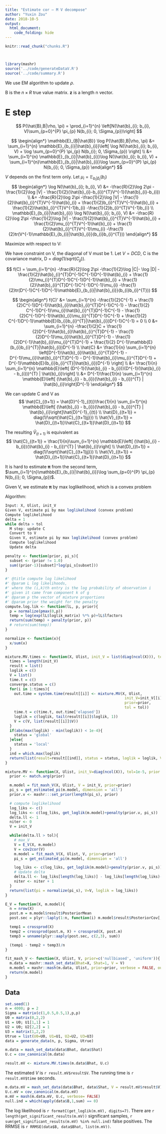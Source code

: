 ```yaml
---
title: "Estimate cor — M V decompose"
author: "Yuxin Zou"
date: 2018-10-5
output: 
  html_document:
    code_folding: hide
---
```


```r
knitr::read_chunk("chunks.R")
```

<!-- Update knitr chunk options -->
```r
```

<!-- Insert the date the file was last updated -->
```r
```

```r
library(mashr)
source('../code/generateDataV.R')
source('../code/summary.R')
```

We use EM algorithm to update $\rho$.

B is the $n\times R$ true value matrix. $\mathbf{z}$ is a length n vector.

# E step

$$
P(\hat{B},B|\rho, \pi) = \prod_{i=1}^{n} \left[N(\hat{b}_{i}; b_{i}, V)\sum_{p=0}^{P} \pi_{p} N(b_{i}; 0, \Sigma_{p})\right]
$$

$$
\begin{align*}
\mathbb{E}_{B|\hat{B}} \log P(\hat{B},B|\rho, \pi) &= \sum_{i=1}^{n} \mathbb{E}_{b_{i}|\hat{b}_{i}}\left[ \log N(\hat{b}_{i}; b_{i}, V) + \log \sum_{p=0}^{P} \pi_{p} N(b_{i}; 0, \Sigma_{p}) \right] \\
&= \sum_{i=1}^{n} \mathbb{E}_{b_{i}|\hat{b}_{i}}\log N(\hat{b}_{i}; b_{i}, V) + \sum_{i=1}^{n}\mathbb{E}_{b_{i}|\hat{b}_{i}}\log \sum_{p=0}^{P} \pi_{p} N(b_{i}; 0, \Sigma_{p})
\end{align*}
$$

$V$ depends on the first term only. Let $\mu_{i} = \mathbb{E}_{b_{i}|\hat{b}_{i}}(b_{i})$
$$
\begin{align*}
\log N(\hat{b}_{i}; b_{i}, V) &= -\frac{R}{2}\log 2\pi -\frac{1}{2}\log |V| - \frac{1}{2}(\hat{b}_{i}-b_{i})^{T}V^{-1}(\hat{b}_{i}-b_{i}) \\
&= -\frac{R}{2}\log 2\pi -\frac{1}{2}\log |V| - \frac{1}{2}\hat{b}_{i}^{T}V^{-1}\hat{b}_{i} + \frac{1}{2}b_{i}^{T}V^{-1}\hat{b}_{i} + \frac{1}{2}\hat{b}_{i}^{T}V^{-1}b_{i} -\frac{1}{2}b_{i}^{T}V^{-1}b_{i} \\
\mathbb{E}_{b_{i}|\hat{b}_{i}} \log N(\hat{b}_{i}; b_{i}, V) &= -\frac{R}{2}\log 2\pi -\frac{1}{2}\log |V| - \frac{1}{2}\hat{b}_{i}^{T}V^{-1}\hat{b}_{i} + \frac{1}{2}\mu_{i}^{T}V^{-1}\hat{b}_{i} + \frac{1}{2}\hat{b}_{i}^{T}V^{-1}\mu_{i} -\frac{1}{2}tr(V^{-1}\mathbb{E}_{b_{i}|\hat{b}_{i}}(b_{i}b_{i}^{T}))
\end{align*}
$$

Maximize with respect to V: 

We have constraint on V, the diagonal of V must be 1. Let $V = DCD$, C is the covariance matrix, D = $diag(1/sqrt(C_{jj}))$.

$$
f(C) = \sum_{i=1}^{n} -\frac{R}{2}\log 2\pi -\frac{1}{2}\log |C|- \log |D| - \frac{1}{2}\hat{b}_{i}^{T}D^{-1}C^{-1}D^{-1}\hat{b}_{i} + \frac{1}{2}\mu_{i}^{T}D^{-1}C^{-1}D^{-1}\hat{b}_{i} + \frac{1}{2}\hat{b}_{i}^{T}D^{-1}C^{-1}D^{-1}\mu_{i} -\frac{1}{2}tr(D^{-1}C^{-1}D^{-1}\mathbb{E}_{b_{i}|\hat{b}_{i}}(b_{i}b_{i}^{T}))
$$

$$
\begin{align*}
f(C)' &= \sum_{i=1}^{n} -\frac{1}{2}C^{-1} + \frac{1}{2}C^{-1}D^{-1}\hat{b}_{i}\hat{b}_{i}^{T}D^{-1}C^{-1} - \frac{1}{2} C^{-1}D^{-1}\mu_{i}\hat{b}_{i}^{T}D^{-1}C^{-1} - \frac{1}{2}C^{-1}D^{-1}\hat{b}_{i}\mu_{i}^{T}D^{-1}C^{-1} + \frac{1}{2} C^{-1}D^{-1}\mathbb{E}(b_{i}b_{i}^{T}|\hat{b}_{i})D^{-1}C^{-1} = 0 \\
0 &= \sum_{i=1}^{n} -\frac{1}{2}C + \frac{1}{2}D^{-1}\hat{b}_{i}\hat{b}_{i}^{T}D^{-1} - \frac{1}{2}D^{-1}\mu_{i}\hat{b}_{i}^{T}D^{-1} - \frac{1}{2}D^{-1}\hat{b}_{i}\mu_{i}^{T}D^{-1} + \frac{1}{2} D^{-1}\mathbb{E}(b_{i}b_{i}^{T}|\hat{b}_{i})D^{-1} \\
\hat{C} &= \frac{1}{n} \sum_{i=1}^{n} \left[D^{-1}\hat{b}_{i}\hat{b}_{i}^{T}D^{-1} - D^{-1}\mu_{i}\hat{b}_{i}^{T}D^{-1} - D^{-1}\hat{b}_{i}\mu_{i}^{T}D^{-1} + D^{-1}\mathbb{E}(b_{i}b_{i}^{T}|\hat{b}_{i})D^{-1} \right] \\
&= \frac{1}{n} \sum_{i=1}^{n} \mathbb{E}\left[ (D^{-1}(\hat{b}_{i} - b_{i}))(D^{-1}(\hat{b}_{i} - b_{i}))^{T} | \hat{b}_{i}\right] \\
&= D^{-1}\frac{1}{n} \sum_{i=1}^{n} \mathbb{E}\left[ (\hat{b}_{i} - b_{i})(\hat{b}_{i} - b_{i})^{T} | \hat{b}_{i}\right]D^{-1}
\end{align*}
$$

We can update C and V as
$$
\hat{C}_{(t+1)} =  \hat{D}^{-1}_{(t)}\frac{1}{n} \sum_{i=1}^{n} \mathbb{E}\left[ (\hat{b}_{i} - b_{i})(\hat{b}_{i} - b_{i})^{T} | \hat{b}_{i}\right]\hat{D}^{-1}_{(t)} \\
\hat{D}_{(t+1)} = diag(1/\sqrt{\hat{C}_{(t+1)jj}}) \\
\hat{V}_{(t+1)} = \hat{D}_{(t+1)}\hat{C}_{(t+1)}\hat{D}_{(t+1)}
$$

The resulting $\hat{V}_{(t+1)}$ is equivalent as
$$
\hat{C}_{(t+1)} = \frac{1}{n}\sum_{i=1}^{n} \mathbb{E}\left[ (\hat{b}_{i} - b_{i})(\hat{b}_{i} - b_{i})^{T} | \hat{b}_{i}\right] \\
\hat{D}_{(t+1)} = diag(1/\sqrt{\hat{C}_{(t+1)jj}}) \\
\hat{V}_{(t+1)} = \hat{D}_{(t+1)}\hat{C}_{(t+1)}\hat{D}_{(t+1)}
$$

It is hard to estimate $\boldsymbol{\pi}$ from the second term, $\sum_{i=1}^{n}\mathbb{E}_{b_{i}|\hat{b}_{i}}\log \sum_{p=0}^{P} \pi_{p} N(b_{i}; 0, \Sigma_{p})$.

Given V, we estimate $\boldsymbol{\pi}$ by max loglikelihood, which is a convex problem

Algorithm: 
```r
Input: X, Ulist, init_V
Given V, estimate pi by max loglikelihood (convex problem)
Compute loglikelihood
delta = 1
while delta > tol
  M step: update C
  Convert to V
  Given V, estimate pi by max loglikelihood (convex problem)
  Compute loglikelihood
  Update delta
```

```r
penalty <- function(prior, pi_s){
  subset <- (prior != 1.0)
  sum((prior-1)[subset]*log(pi_s[subset]))
}

#' @title compute log likelihood
#' @param L log likelihoods,
#' where the (i,k)th entry is the log probability of observation i
#' given it came from component k of g
#' @param p the vector of mixture proportions
#' @param prior the weight for the penalty
compute.log.lik <- function(lL, p, prior){
  p = normalize(pmax(0,p))
  temp = log(exp(lL$loglik_matrix) %*% p)+lL$lfactors
  return(sum(temp) + penalty(prior, p))
  # return(sum(temp))
}

normalize <- function(x){
  x/sum(x)
}
```

```r
mixture.MV.times <- function(X, Ulist, init_V = list(diag(ncol(X))), tol=1e-5, prior = c('nullbiased', 'uniform')){
  times = length(init_V)
  result = list()
  loglik = c()
  V = list()
  time.t = c()
  converge.status = c()
  for(i in 1:times){
    out.time = system.time(result[[i]] <- mixture.MV(X, Ulist,
                                                      init_V=init_V[[i]],
                                                      prior=prior,
                                                      tol = tol))
    time.t = c(time.t, out.time['elapsed'])
    loglik = c(loglik, tail(result[[i]]$loglik, 1))
    V = c(V, list(result[[i]]$V))
  }
  if(abs(max(loglik) - min(loglik)) < 1e-4){
    status = 'global'
  }else{
    status = 'local'
  }
  ind = which.max(loglik)
  return(list(result=result[[ind]], status = status, loglik = loglik, V=V, time = time.t))
}

mixture.MV <- function(X, Ulist, init_V=diag(ncol(X)), tol=1e-5, prior = c('nullbiased', 'uniform')){
  prior <- match.arg(prior)

  m.model = fit_mash_V(X, Ulist, V = init_V, prior=prior)
  pi_s = get_estimated_pi(m.model, dimension = 'all')
  prior.v <- mashr:::set_prior(length(pi_s), prior)

  # compute loglikelihood
  log_liks <- c()
  log_liks <- c(log_liks, get_loglik(m.model)+penalty(prior.v, pi_s))
  delta.ll <- 1
  niter <- 0
  V = init_V

  while(delta.ll > tol){
    # max_V
    V = E_V(X, m.model)
    V = cov2cor(V)
    m.model = fit_mash_V(X, Ulist, V, prior=prior)
    pi_s = get_estimated_pi(m.model, dimension = 'all')

    log_liks <- c(log_liks, get_loglik(m.model)+penalty(prior.v, pi_s))
    # Update delta
    delta.ll <- log_liks[length(log_liks)] - log_liks[length(log_liks)-1]
    niter <- niter + 1
  }
  return(list(pi = normalize(pi_s), V=V, loglik = log_liks))
}

E_V = function(X, m.model){
  n = nrow(X)
  post.m = m.model$result$PosteriorMean
  post.sec = plyr::laply(1:n, function(i) m.model$result$PosteriorCov[,,i] + tcrossprod(post.m[i,])) # nx2x2 array

  temp1 = crossprod(X)
  temp2 = crossprod(post.m, X) + crossprod(X, post.m)
  temp3 = unname(plyr::aaply(post.sec, c(2,3), sum))

  (temp1 - temp2 + temp3)/n
}

fit_mash_V <- function(X, Ulist, V, prior=c('nullbiased', 'uniform')){
  m.data = mashr::mash_set_data(Bhat=X, Shat=1, V = V)
  m.model = mashr::mash(m.data, Ulist, prior=prior, verbose = FALSE, outputlevel = 3)
  return(m.model)
}
```

## Data

```r
set.seed(1)
n = 4000; p = 2
Sigma = matrix(c(1,0.5,0.5,1),p,p)
U0 = matrix(0,2,2)
U1 = U0; U1[1,1] = 1
U2 = U0; U2[2,2] = 1
U3 = matrix(1,2,2)
Utrue = list(U0=U0, U1=U1, U2=U2, U3=U3)
data = generate_data(n, p, Sigma, Utrue)
```

```r
m.data = mash_set_data(data$Bhat, data$Shat)
U.c = cov_canonical(m.data)

result.mV <- mixture.MV.times(m.data$Bhat, U.c)
```

The estimated $V$ is `r result.mV$result$V`. The running time is `r result.mV$time` seconds.

```r
m.data.mV = mash_set_data(data$Bhat, data$Shat, V = result.mV$result$V)
U.c.mV = cov_canonical(m.data.mV)
m.mV = mash(m.data.mV, U.c, verbose= FALSE)
null.ind = which(apply(data$B,1,sum) == 0)
```

The log likelihood is `r formatC(get_loglik(m.mV), digits=7)`. There are `r length(get_significant_results(m.mV))` significant samples, `r sum(get_significant_results(m.mV) %in% null.ind)` false positives. The RRMSE is `r RRMSE(data$B, data$Bhat, list(m.mV))`.
